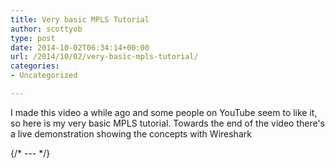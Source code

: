 ```yaml
---
title: Very basic MPLS Tutorial
author: scottyob
type: post
date: 2014-10-02T06:34:14+00:00
url: /2014/10/02/very-basic-mpls-tutorial/
categories:
- Uncategorized

---
```


I made this video a while ago and some people on YouTube seem to like it, so here is my very basic MPLS tutorial. Towards the end of the video there's a live demonstration showing the concepts with Wireshark

{/* --- */}

<YouTube width="100%" height="400px" video="4QGRLgIq8iA" />
